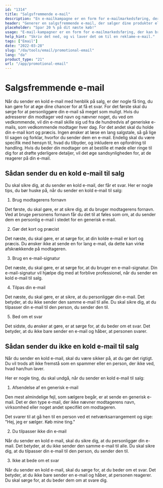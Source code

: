 ```yaml
---
id: "1314"
title: "Salgsfremmende e-mail"
description: "En e-mailkampagne er en form for e-mailmarkedsføring, der bruges til at promovere produkter eller tjenester. E-mailkampagner sendes ofte til en liste af abonnenter, og de kan bruges til at promovere salg, begivenheder eller nye produkter. E-mailkampagner kan også bruges til at opbygge relationer med kunder eller til at skabe loyalitet."
header: "Generer en salgsfremmende e-mail, der sælger dine produkter eller tjenester."
placeholder: "Spar 20 % på dit næste køb!"
usage: "E-mail-kampagner er en form for e-mailmarkedsføring, der kan bruges til at promovere salg, begivenheder eller nye produkter. Følgende generator kan hjælpe dig med at designe og brainstrom en kampagne-e-mail, der er tæt på dit brand."
help_hint: "Skriv det ned, og vi laver det om til en reklame-e-mail."
tags: ["Email"]
date: "2022-03-28"
slug: "/da/tools/email/promotional-email"
lang: "da"
product_type: "21"
url: "/app/promotional-email"
---
```


# Salgsfremmende e-mail

Når du sender en kold e-mail med henblik på salg, er der nogle få ting, du kan gøre for at øge dine chancer for at få et svar. For det første skal du sørge for at personliggøre din e-mail så meget som muligt. Hvis du adresserer din modtager ved navn og nævner noget, du ved om vedkommende, vil din e-mail skille sig ud fra de hundredvis af generiske e-mails, som vedkommende modtager hver dag. For det andet skal du holde din e-mail kort og præcis. Ingen ønsker at læse en lang salgstale, så gå lige til sagen og forklar, hvorfor du sender dem en e-mail. Endelig skal du være specifik med hensyn til, hvad du tilbyder, og inkludere en opfordring til handling. Hvis du beder din modtager om at bestille et møde eller ringe til dig for at drøfte yderligere detaljer, vil det øge sandsynligheden for, at de reagerer på din e-mail.

## Sådan sender du en kold e-mail til salg

Du skal sikre dig, at du sender en kold e-mail, der får et svar. Her er nogle tips, du bør huske på, når du sender en kold e-mail til salg:

1. Brug modtagerens fornavn

Det første, du skal gøre, er at sikre dig, at du bruger modtagerens fornavn. Ved at bruge personens fornavn får du det til at føles som om, at du sender dem en personlig e-mail i stedet for en generisk e-mail.

2. Gør det kort og præcist

Det næste, du skal gøre, er at sørge for, at din kolde e-mail er kort og præcis. Du ønsker ikke at sende en for lang e-mail, da dette kan virke afskrækkende på modtageren.

3. Brug en e-mail-signatur

Det næste, du skal gøre, er at sørge for, at du bruger en e-mail-signatur. Din e-mail-signatur vil hjælpe dig med at forblive professionel, når du sender en kold e-mail til salg.

4. Tilpas din e-mail

Det næste, du skal gøre, er at sikre, at du personliggør din e-mail. Det betyder, at du ikke sender den samme e-mail til alle. Du skal sikre dig, at du tilpasser din e-mail til den person, du sender den til.

5. Bed om et svar

Det sidste, du ønsker at gøre, er at sørge for, at du beder om et svar. Det betyder, at du ikke bare sender en e-mail og håber, at personen svarer.

## Sådan sender du ikke en kold e-mail til salg

Når du sender en kold e-mail, skal du være sikker på, at du gør det rigtigt. Du vil trods alt ikke fremstå som en spammer eller en person, der ikke ved, hvad han/hun laver.

Her er nogle ting, du skal undgå, når du sender en kold e-mail til salg:

1. Afsendelse af en generisk e-mail

Den mest almindelige fejl, som sælgere begår, er at sende en generisk e-mail. Det er den type e-mail, der ikke nævner modtagerens navn, virksomhed eller noget andet specifikt om modtageren.

Det svarer til at gå hen til en person ved et netværksarrangement og sige: "Hej, jeg er sælger. Køb mine ting."

2. Du tilpasser ikke din e-mail

Når du sender en kold e-mail, skal du sikre dig, at du personliggør din e-mail. Det betyder, at du ikke sender den samme e-mail til alle. Du skal sikre dig, at du tilpasser din e-mail til den person, du sender den til.

3. Ikke at bede om et svar

Når du sender en kold e-mail, skal du sørge for, at du beder om et svar. Det betyder, at du ikke bare sender en e-mail og håber, at personen reagerer. Du skal sørge for, at du beder dem om at svare dig.
